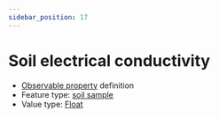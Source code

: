 ```yaml
---
sidebar_position: 17
---
```



# Soil electrical conductivity

- [Observable property](/viewers/dawe-vocabs?uri=https://linked.data.gov.au/def/nrm/22815fee-434e-4e21-b85f-8005a669a865) definition
- Feature type: [soil sample](http://linked.data.gov.au/def/tern-cv/06461021-a6c2-4175-9651-23653c2b9116)
- Value type: [Float](https://w3id.org/tern/ontologies/tern/Float)


<Example protocolModule="soil-pit-characterization" observableProperty="https://linked.data.gov.au/def/nrm/22815fee-434e-4e21-b85f-8005a669a865" />

